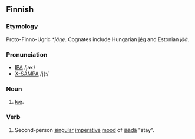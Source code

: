 == Finnish ==

=== Etymology ===
Proto-Finno-Ugric ''*jäŋe''.  Cognates include Hungarian [[jég]] and Estonian ''jää''.

===Pronunciation===
*[[w:IPA|IPA]] /jæː/
*[[w:X-SAMPA|X-SAMPA]] /j{:/

=== Noun ===
# [[Ice]].

=== Verb ===
# Second-person [[singular]] [[imperative]] [[Grammatical Mood|mood]] of [[jäädä]] "stay".